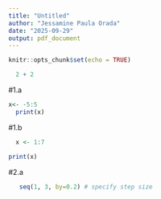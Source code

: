 ```yaml
---
title: "Untitled"
author: "Jessamine Paula Orada"
date: "2025-09-29"
output: pdf_document
---
```


```r
knitr::opts_chunk$set(echo = TRUE)
```

```r
  2 + 2
```
#1.a
```r
x<- -5:5
  print(x)
```
#1.b
```r
  x <- 1:7

print(x)
```
#2.a
```r
   seq(1, 3, by=0.2) # specify step size


```


